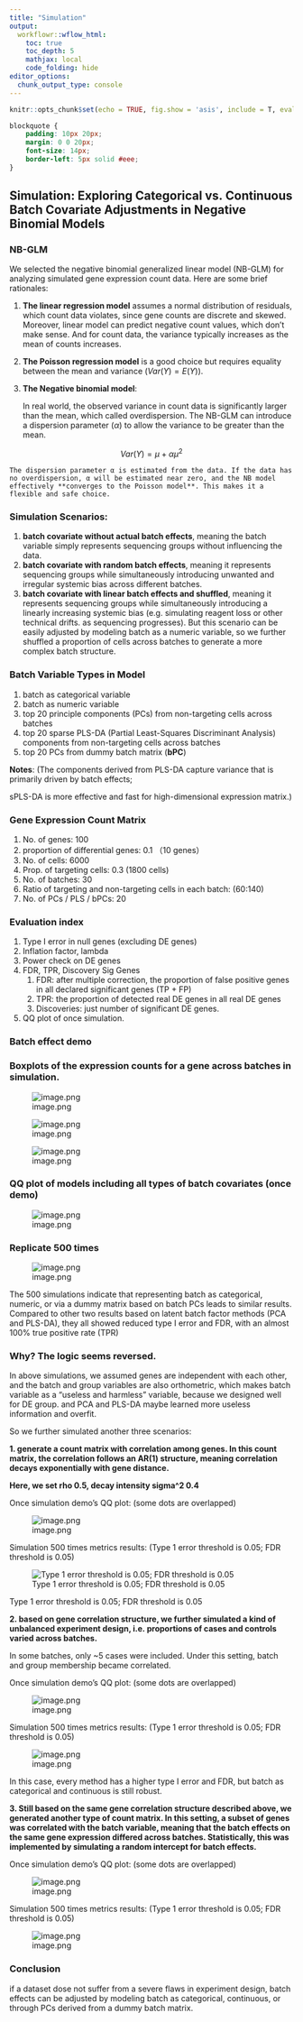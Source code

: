 ```yaml
---
title: "Simulation"
output:
  workflowr::wflow_html:
    toc: true
    toc_depth: 5
    mathjax: local
    code_folding: hide
editor_options:
  chunk_output_type: console
---
```


```r
knitr::opts_chunk$set(echo = TRUE, fig.show = 'asis', include = T, eval = T, warning = F)
```


```css
blockquote {
    padding: 10px 20px;
    margin: 0 0 20px;
    font-size: 14px;
    border-left: 5px solid #eee;
}
```


## Simulation: Exploring Categorical vs. Continuous Batch Covariate Adjustments in Negative Binomial Models

### **NB-GLM**

We selected the negative binomial generalized linear model (NB-GLM) for analyzing simulated gene expression count data. Here are some brief rationales:

1. **The linear regression model** assumes a normal distribution of residuals, which count data violates, since gene counts are discrete and skewed. Moreover, linear model can predict negative count values, which don’t make sense. And for count data, the variance typically increases as the mean of counts increases.
2. **The Poisson regression model** is a good choice but requires equality between the mean and variance ($Var(Y) = E(Y)$).
3. **The Negative binomial model**: 
    
    In real world, the observed variance in count data is significantly larger than the mean, which called overdispersion. The NB-GLM can introduce a dispersion parameter ($\alpha$) to allow the variance to be greater than the mean.
    
$$
    Var(Y)=\mu+\alpha\mu^2
$$
    
    The dispersion parameter α is estimated from the data. If the data has no overdispersion, α will be estimated near zero, and the NB model effectively **converges to the Poisson model**. This makes it a flexible and safe choice.
    

### **Simulation Scenarios:**

1. **batch covariate without actual batch effects**, meaning the batch variable simply represents sequencing groups without influencing the data.
2. **batch covariate with random batch effects**, meaning it represents sequencing groups while simultaneously introducing unwanted and irregular systemic bias across different batches.
3. **batch covariate with linear batch effects and shuffled**, meaning it represents sequencing groups while simultaneously introducing a linearly increasing systemic bias (e.g. simulating reagent loss or other technical drifts. as sequencing progresses). But this scenario can be easily adjusted by modeling batch as a numeric variable, so we further shuffled a proportion of cells across batches to generate a more complex batch structure.

### **Batch Variable Types in Model**

1. batch as categorical variable
2. batch as numeric variable
3. top 20 principle components (PCs) from non-targeting cells across batches
4. top 20 sparse PLS-DA (Partial Least-Squares Discriminant Analysis) components from non-targeting cells across batches
5. top 20 PCs from dummy batch matrix (**bPC**)

**Notes**: (The components derived from PLS-DA capture variance that is primarily driven by batch effects;

sPLS-DA is more effective and fast for high-dimensional expression matrix.)

### **Gene Expression Count Matrix**

1. No. of genes: 100
2. proportion of differential genes: 0.1 （10 genes）
3. No. of cells: 6000
4. Prop. of targeting cells: 0.3 (1800 cells)
5. No. of batches: 30
6. Ratio of targeting and non-targeting cells in each batch: (60:140)
7. No. of PCs / PLS / bPCs: 20

### **Evaluation index**

1. Type I error in null genes (excluding DE genes)
2. Inflation factor, lambda
3. Power check on DE genes
4. FDR, TPR, Discovery Sig Genes
    1. FDR: after multiple correction, the proportion of false positive genes in all declared significant genes (TP + FP)
    2. TPR: the proportion of detected real DE genes in all real DE genes
    3. Discoveries: just number of significant DE genes.
5. QQ plot of once simulation.

### **Batch effect demo**

### **Boxplots of the expression counts for a gene across batches in simulation.**

![image.png](assets/simulation/image.png)

![image.png](assets/simulation/image_1.png)

![image.png](assets/simulation/1cc94713-2e37-414c-9f61-7db54d555d1e.png)

### **QQ plot of models including all types of batch covariates (once demo)**

![image.png](assets/simulation/image_2.png)

### **Replicate 500 times**

![image.png](assets/simulation/image_3.png)

The 500 simulations indicate that representing batch as categorical, numeric, or via a dummy matrix based on batch PCs leads to similar results. Compared to other two results based on latent batch factor methods (PCA and PLS-DA), they all showed reduced type I error and FDR, with an almost 100% true positive rate (TPR) 

### **Why? The logic seems reversed.**

In above simulations, we assumed genes are independent with each other, and the batch and group variables are also orthometric, which makes batch variable as a “useless and harmless” variable, because we designed well for DE group. and PCA and PLS-DA maybe learned more useless information and overfit.

So we further simulated another three scenarios:

**1. generate a count matrix with correlation among genes. In this count matrix, the correlation follows an AR(1) structure, meaning correlation decays exponentially with gene distance.**
    
**Here, we set rho 0.5, decay intensity sigma^2 0.4**
    
Once simulation demo’s QQ plot: (some dots are overlapped)
    
![image.png](assets/simulation/image_4.png)
    
Simulation 500 times metrics results: (Type 1 error threshold is 0.05; FDR threshold is 0.05)
    
![Type 1 error threshold is 0.05; FDR threshold is 0.05](assets/simulation/image_5.png)
    
Type 1 error threshold is 0.05; FDR threshold is 0.05
    

**2. based on gene correlation structure, we further simulated a kind of unbalanced experiment design, i.e. proportions of cases and controls varied across batches.**
    
In some batches, only ~5 cases were included. Under this setting, batch and group membership became correlated.
    
Once simulation demo’s QQ plot: (some dots are overlapped)
    
![image.png](assets/simulation/image_6.png)
    
Simulation 500 times metrics results: (Type 1 error threshold is 0.05; FDR threshold is 0.05)
    
![image.png](assets/simulation/image_7.png)
    

In this case, every method has a higher type I error and FDR, but batch as categorical and continuous is still robust.

**3. Still based on the same gene correlation structure described above, we generated another type of count matrix. In this setting, a subset of genes was correlated with the batch variable, meaning that the batch effects on the same gene expression differed across batches. Statistically, this was implemented by simulating a random intercept for batch effects.**
    
    
Once simulation demo’s QQ plot: (some dots are overlapped)
    
![image.png](assets/simulation/image_8.png)
    
Simulation 500 times metrics results: (Type 1 error threshold is 0.05; FDR threshold is 0.05)
    
![image.png](assets/simulation/image_9.png)
    

### Conclusion

if a dataset dose not suffer from a severe flaws in experiment design, batch effects can be adjusted by modeling batch as categorical, continuous, or through PCs derived from a dummy batch matrix.